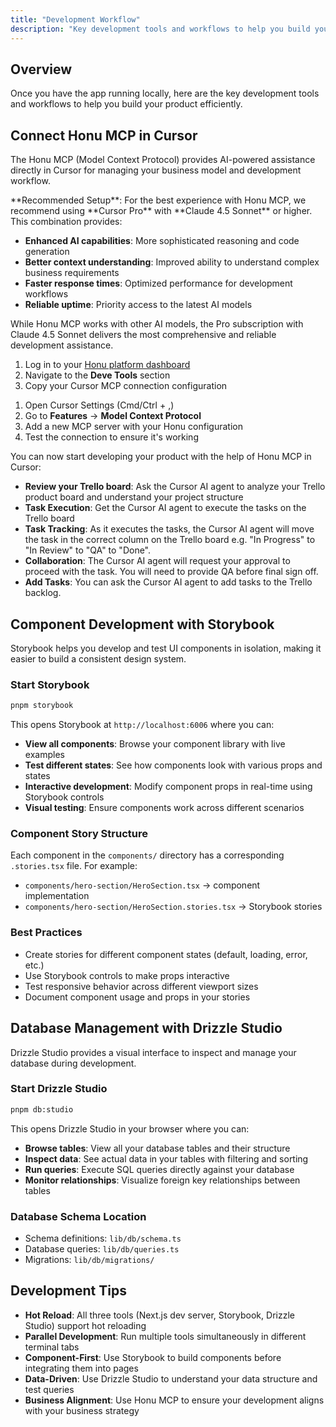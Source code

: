 ```yaml
---
title: "Development Workflow"
description: "Key development tools and workflows to help you build your product efficiently"
---
```


## Overview

Once you have the app running locally, here are the key development tools and workflows to help you build your product efficiently.

## Connect Honu MCP in Cursor

The Honu MCP (Model Context Protocol) provides AI-powered assistance directly in Cursor for managing your business model and development workflow.

<Note>
  **Recommended Setup**: For the best experience with Honu MCP, we recommend using **Cursor Pro** with **Claude 4.5 Sonnet** or higher. This combination provides:
  
  - **Enhanced AI capabilities**: More sophisticated reasoning and code generation
  - **Better context understanding**: Improved ability to understand complex business requirements
  - **Faster response times**: Optimized performance for development workflows
  - **Reliable uptime**: Priority access to the latest AI models
  
  While Honu MCP works with other AI models, the Pro subscription with Claude 4.5 Sonnet delivers the most comprehensive and reliable development assistance.
</Note>

<Steps>
<Step title="Get your MCP connection details">

1. Log in to your [Honu platform dashboard](https://dashboard.honu.ai)
2. Navigate to the **Deve Tools** section
3. Copy your Cursor MCP connection configuration

</Step>

<Step title="Configure Cursor">

1. Open Cursor Settings (Cmd/Ctrl + ,)
2. Go to **Features** → **Model Context Protocol**
3. Add a new MCP server with your Honu configuration
4. Test the connection to ensure it's working

</Step>

<Step title="Start using Honu MCP">

You can now start developing your product with the help of Honu MCP in Cursor:

- **Review your Trello board**: Ask the Cursor AI agent to analyze your Trello product board and understand your project structure
- **Task Execution**: Get the Cursor AI agent to execute the tasks on the Trello board
- **Task Tracking**: As it executes the tasks, the Cursor AI agent will move the task in the correct column on the Trello board e.g. "In Progress" to "In Review" to "QA" to "Done".
- **Collaboration**: The Cursor AI agent will request your approval to proceed with the task. You will need to provide QA before final sign off.
- **Add Tasks**: You can ask the Cursor AI agent to add tasks to the Trello backlog.

</Step>
</Steps>

## Component Development with Storybook

Storybook helps you develop and test UI components in isolation, making it easier to build a consistent design system.

### Start Storybook

```bash
pnpm storybook
```

This opens Storybook at `http://localhost:6006` where you can:

- **View all components**: Browse your component library with live examples
- **Test different states**: See how components look with various props and states
- **Interactive development**: Modify component props in real-time using Storybook controls
- **Visual testing**: Ensure components work across different scenarios

### Component Story Structure

Each component in the `components/` directory has a corresponding `.stories.tsx` file. For example:

- `components/hero-section/HeroSection.tsx` → component implementation
- `components/hero-section/HeroSection.stories.tsx` → Storybook stories

### Best Practices

- Create stories for different component states (default, loading, error, etc.)
- Use Storybook controls to make props interactive
- Test responsive behavior across different viewport sizes
- Document component usage and props in your stories

## Database Management with Drizzle Studio

Drizzle Studio provides a visual interface to inspect and manage your database during development.

### Start Drizzle Studio

```bash
pnpm db:studio
```

This opens Drizzle Studio in your browser where you can:

- **Browse tables**: View all your database tables and their structure
- **Inspect data**: See actual data in your tables with filtering and sorting
- **Run queries**: Execute SQL queries directly against your database
- **Monitor relationships**: Visualize foreign key relationships between tables

### Database Schema Location

- Schema definitions: `lib/db/schema.ts`
- Database queries: `lib/db/queries.ts`
- Migrations: `lib/db/migrations/`



## Development Tips

- **Hot Reload**: All three tools (Next.js dev server, Storybook, Drizzle Studio) support hot reloading
- **Parallel Development**: Run multiple tools simultaneously in different terminal tabs
- **Component-First**: Use Storybook to build components before integrating them into pages
- **Data-Driven**: Use Drizzle Studio to understand your data structure and test queries
- **Business Alignment**: Use Honu MCP to ensure your development aligns with your business strategy
